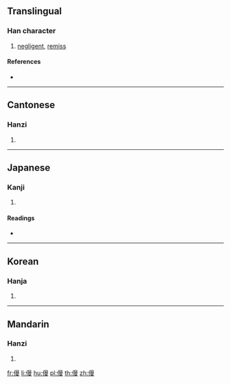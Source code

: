{{character info/new}}
==Translingual==

===Han character===
{{Han char|rn=9|rad=人|as=11|sn=13|four=26247|canj=OAWE|ids=⿰亻曼}}

# [[negligent]], [[remiss]]

====References====
* {{Han ref|kx=0115.240|dkj=01052|dj=0246.120|hdz=10211.010|uh=50C8|ud=20680|bh=DCBB|bd=56507}}

----

==Cantonese==

===Hanzi===
{{yue-hanzi|jyut=[[maan6]]|y=maan6}}

# {{defn|lang=yue|sort=人11}}

----

==Japanese==

===Kanji===
{{ja-kanji|grade=|rs=人11}}

# {{defn|lang=ja|sort=人11}}

====Readings====
* {{ja-readings|on=[[ばん]] (ban), [[まん]] (man)|kun=[[ゆるい]] (yurui), [[かろんずる]] (karonzuru), [[あなどる]] (anadoru)}}

----

==Korean==

===Hanja===
{{ko-hanja|hangeul=만|rv=man|mr=man}}

# {{defn|lang=ko|sort=人11}}

----

==Mandarin==

===Hanzi===
{{cmn-hanzi|pin=[[màn]] ([[man4]])|wg=man<sup>4</sup>}}

# {{defn|lang=cmn|sort=人11}}

[[fr:僈]]
[[li:僈]]
[[hu:僈]]
[[pl:僈]]
[[th:僈]]
[[zh:僈]]